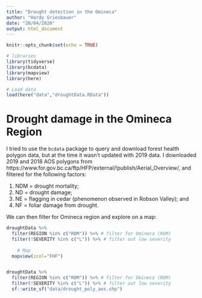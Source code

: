 ```yaml
---
title: "Drought detection in the Omineca"
author: "Hardy Griesbauer"
date: "20/04/2020"
output: html_document
---
```


```r
knitr::opts_chunk$set(echo = TRUE)

# libraries
library(tidyverse)
library(bcdata)
library(mapview)
library(here)

# Load data
load(here("data","droughtData.RData"))

```

# Drought damage in the Omineca Region
I tried to use the `bcdata` package to query and download forest health polygon data, but at the time it wasn't updated with 2019 data.  I downloaded 2019 and 2018 AOS polygons from https://www.for.gov.bc.ca/ftp/HFP/external/!publish/Aerial_Overview/, and filtered for the following factors:

1. NDM = drought mortality;
2. ND = drought damage;
3. NE = flagging in cedar (phenomenon observed in Robson Valley); and
4. NF = foliar damage from drought.

We can then filter for Omineca region and explore on a map:

```r

droughtData %>%
  filter(REGION %in% c("ROM")) %>% # filter for Omineca (ROM)
  filter(!SEVERITY %in% c("L")) %>% # filter out low severity 
  
    # Map
  mapview(zcol="FHF")


droughtData %>%
  filter(REGION %in% c("ROM")) %>% # filter for Omineca (ROM)
  filter(!SEVERITY %in% c("L")) %>% # filter out low severity 
  sf::write_sf("data/drought_poly_aos.shp")
```


